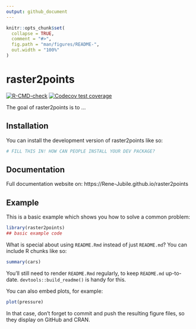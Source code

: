 ```yaml
---
output: github_document
---
```


<!-- README.md is generated from README.Rmd. Please edit that file -->

```r
knitr::opts_chunk$set(
  collapse = TRUE,
  comment = "#>",
  fig.path = "man/figures/README-",
  out.width = "100%"
)
```

# raster2points

<!-- badges: start -->
[![R-CMD-check](https://github.com/Rene-Jubile/raster2points/actions/workflows/R-CMD-check.yaml/badge.svg)](https://github.com/Rene-Jubile/raster2points/actions/workflows/R-CMD-check.yaml)
[![Codecov test coverage](https://codecov.io/gh/Rene-Jubile/raster2points/branch/main/graph/badge.svg)](https://app.codecov.io/gh/Rene-Jubile/raster2points?branch=main)
<!-- badges: end -->

The goal of raster2points is to ...

## Installation

You can install the development version of raster2points like so:

``` r
# FILL THIS IN! HOW CAN PEOPLE INSTALL YOUR DEV PACKAGE?
```

## Documentation

Full documentation website on: https://Rene-Jubile.github.io/raster2points

## Example

This is a basic example which shows you how to solve a common problem:

```r
library(raster2points)
## basic example code
```

What is special about using `README.Rmd` instead of just `README.md`? You can include R chunks like so:

```r
summary(cars)
```

You'll still need to render `README.Rmd` regularly, to keep `README.md` up-to-date. `devtools::build_readme()` is handy for this.

You can also embed plots, for example:

```r
plot(pressure)
```

In that case, don't forget to commit and push the resulting figure files, so they display on GitHub and CRAN.
